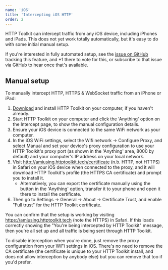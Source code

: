 ```yaml
---
name: 'iOS'
title: 'Intercepting iOS HTTP'
order: 2
---
```


HTTP Toolkit can intercept traffic from any iOS device, including iPhones and iPads. This does not yet work totally automatically, but it's easy to do with some initial manual setup.

If you're interested in fully automated setup, see the [issue on GitHub](https://github.com/httptoolkit/httptoolkit/issues/11) tracking this feature, and +1 there to vote for this, or subscribe to that issue via GitHub to hear once that's available.

## Manual setup

To manually intercept HTTP, HTTPS & WebSocket traffic from an iPhone or iPad:

1. [Download](/) and install HTTP Toolkit on your computer, if you haven't already.
1. Start HTTP Toolkit on your computer and click the 'Anything' option on the Intercept page, to show the manual configuration details.
1. Ensure your iOS device is connected to the same WiFi network as your computer.
1. In the iOS WiFi settings, select the Wifi network -> Configure Proxy, and select Manual and set your device's proxy configuration to use your HTTP Toolkit's proxy port (as shown in the 'Anything' area, 8000 by default) and your computer's IP address on your local network.
1. Visit http://amiusing.httptoolkit.tech/certificate (n.b. HTTP, not HTTPS) in Safari on your iOS device when connected to the proxy, and it will download HTTP Toolkit's profile (the HTTPS CA certificate) and prompt you to install it.
    * Alternatively, you can export the certificate manually using the button in the 'Anything' option, transfer it to your phone and open it there to install the certificate.
1. Then go to Settings -> General -> About -> Certificate Trust, and enable "Full trust" for the HTTP Toolkit certificate.


You can confirm that the setup is working by visiting https://amiusing.httptoolkit.tech (note the HTTPS) in Safari. If this loads correctly showing the "You're being intercepted by HTTP Toolkit" message, then you're all set up and all traffic is being sent through HTTP Toolkit.

To disable interception when you're done, just remove the proxy configuration from your WiFi settings in iOS. There's no need to remove the CA certificate (the certificate is unique to your HTTP Toolkit install, and does not allow interception by anybody else) but you can remove that too if you'd prefer.